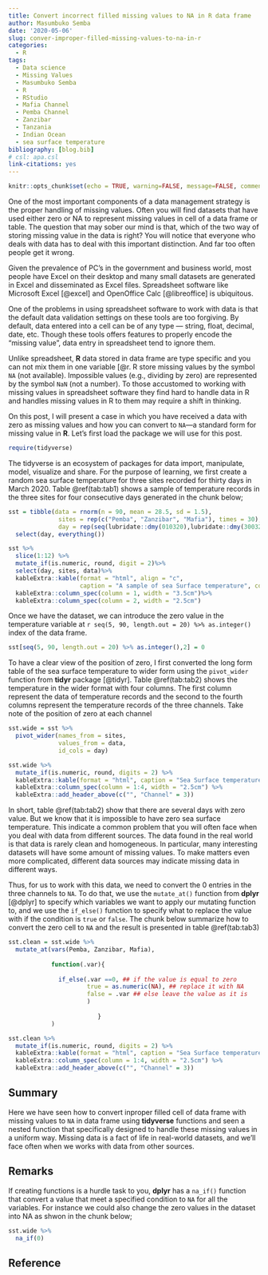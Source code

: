 ```yaml
---
title: Convert incorrect filled missing values to NA in R data frame
author: Masumbuko Semba
date: '2020-05-06'
slug: conver-improper-filled-missing-values-to-na-in-r
categories:
  - R
tags:
  - Data science
  - Missing Values
  - Masumbuko Semba
  - R
  - RStudio
  - Mafia Channel
  - Pemba Channel
  - Zanzibar
  - Tanzania
  - Indian Ocean
  - sea surface temperature
bibliography: [blog.bib]
# csl: apa.csl
link-citations: yes
---
```



```r
knitr::opts_chunk$set(echo = TRUE, warning=FALSE, message=FALSE, comment=FALSE, quit = TRUE)
```


One of the most important components of a data management strategy is the proper handling of missing values. Often you will find datasets that have used either zero or NA to represent missing values in cell of a data frame or table. The question that may sober our mind is that, which of the two way of storing missing value in the data is right? You will notice that everyone who deals with data has to deal with this important distinction.  And far too often people get it wrong. 

Given the prevalence of PC’s in the government and business world, most people have Excel on their desktop and many small datasets are generated in Excel and disseminated as Excel files. Spreadsheet software like Microsoft Excel [@excel] and OpenOffice Calc [@libreoffice] is ubiquitous.  

One of the problems in using spreadsheet software to work with data is that the default data validation settings on these tools are too forgiving.  By default, data entered into a cell can be of any type — string, float, decimal, date, etc. Though these tools offers features to properly encode the  “missing value”, data entry in spreadsheet tend to ignore them.

Unlike spreadsheet, **R** data stored in data frame are type specific and you can not mix them in one variable [@r. R store missing values by the symbol `NA` (not available). Impossible values (e.g., dividing by zero) are represented by the symbol `NaN` (not a number). To those accustomed to working with missing values in spreadsheet software they find hard to handle data in R and handles missing values in R to them may require a shift in thinking.

On this post, I will present a case in which you have received a data with zero as missing values and how you can convert to `NA`---a standard form for missing value in **R**. Let's first load the package we will use for this post. 


```r
require(tidyverse)
```


The tidyverse is an ecosystem of packages for data import, manipulate, model, visualize and share. For the purpose of learning, we first create a random sea surface temperature for three sites recorded for thirty days in March 2020. Table \@ref(tab:tab1) shows a sample of temperature records in the three sites for four consecutive days generated in the chunk below; 

```r

sst = tibble(data = rnorm(n = 90, mean = 28.5, sd = 1.5), 
              sites = rep(c("Pemba", "Zanzibar", "Mafia"), times = 30), 
              day = rep(seq(lubridate::dmy(010320),lubridate::dmy(300320), by = "day"), each = 3)) %>%
  select(day, everything())
```

```r
sst %>% 
  slice(1:12) %>%
  mutate_if(is.numeric, round, digit = 2)%>%
  select(day, sites, data)%>%
  kableExtra::kable(format = "html", align = "c",
                    caption = "A sample of sea Surface temperature", col.names = c("Day","Sites", "Temperature")) %>%
  kableExtra::column_spec(column = 1, width = "3.5cm")%>%
  kableExtra::column_spec(column = 2, width = "2.5cm")
```

Once we have the dataset, we can introduce the zero value in the temperature variable at `r seq(5, 90, length.out = 20) %>% as.integer()` index of the data frame. 

```r
sst[seq(5, 90, length.out = 20) %>% as.integer(),2] = 0
```

To have a clear view of the position of zero, I first converted the long form table of the sea surface temperature to wider form using the `pivot_wider` function from **tidyr** package [@tidyr]. Table \@ref(tab:tab2) shows the temperature in the wider format with four columns. The first column represent the data of temperature records and the second to the fourth columns represent the temperature records of the three channels.  Take note of the position of zero at each channel

```r
sst.wide = sst %>% 
  pivot_wider(names_from = sites, 
              values_from = data, 
              id_cols = day)
```


```r
sst.wide %>% 
  mutate_if(is.numeric, round, digits = 2) %>%
  kableExtra::kable(format = "html", caption = "Sea Surface temperature in wider form", col.names = c("Day", "Pemba", "Zanzibar", "Mafia")) %>%
  kableExtra::column_spec(column = 1:4, width = "2.5cm") %>%
  kableExtra::add_header_above(c("", "Channel" = 3))
```

In short, table \@ref(tab:tab2) show that there are several days with zero value. But we know that it is impossible to have zero sea surface temperature. This indicate a common problem that you will often face when you deal with data from different sources. The data found in the real world is that data is rarely clean and homogeneous. In particular, many interesting datasets will have some amount of missing values. To make matters even more complicated, different data sources may indicate missing data in different ways.

Thus, for us to work with this data, we need to convert the 0 entries in the three channels to `NA`. To do that, we use the `mutate_at()` function from **dplyr** [@dplyr] to specify which variables we want to apply our mutating function to, and we use the `if_else()` function to specify what to replace the value with if the condition is `true` or `false`. The chunk below summarize how to convert the zero cell to `NA` and the result is presented in table \@ref(tab:tab3)

```r
sst.clean = sst.wide %>% 
  mutate_at(vars(Pemba, Zanzibar, Mafia),
            
            function(.var){
              
              if_else(.var ==0, ## if the value is equal to zero
                      true = as.numeric(NA), ## replace it with NA
                      false = .var ## else leave the value as it is
                      )
              
                         }
            )


```


```r

sst.clean %>% 
  mutate_if(is.numeric, round, digits = 2) %>%
  kableExtra::kable(format = "html", caption = "Sea Surface temperature in wider form with zero replaced with NA", col.names = c("Day", "Pemba", "Zanzibar", "Mafia")) %>%
  kableExtra::column_spec(column = 1:4, width = "2.5cm") %>%
  kableExtra::add_header_above(c("", "Channel" = 3))
```

## Summary
Here we have seen how to convert inproper filled cell of data frame with missing values to `NA` in data frame using **tidyverse** functions and seen a nested function that specifically designed to handle these missing values in a uniform way. Missing data is a fact of life in real-world datasets, and we’ll face often when we works with data from other sources.


## Remarks
If creating functions is a hurdle task to you, **dplyr** has a `na_if()` function that convert a value that meet a specified condition to `NA` for all the variables. For instance we could also change the zero values in the dataset into NA as shwon in the chunk below;

```r
sst.wide %>%
  na_if(0)
```


## Reference
